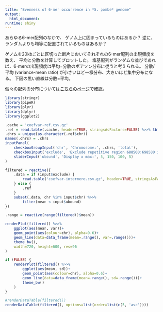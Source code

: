 ```yaml
---
title: "Evenness of 6-mer occurrence in *S. pombe* genome"
output:
  html_document:
runtime: shiny
---
```


あらゆる6-mer配列のなかで、
ゲノム上に固まっているものはあるか？
逆に、ランダムよりも均等に配置されているものはあるか？

ゲノムを20kbごとに区切った断片においてそれぞれの6-mer配列の出現頻度を数え、
平均と分散を計算してプロットした。
塩基配列がランダムな並びであれば、6-merの出現頻度は平均=分散のポアソン分布に従うと考えられる。
分散/平均 (variance-mean ratio) が小さいほど一様分布、大きいほど集中分布になる。
下図の黒い直線は分散=平均。

個々の配列の分布については[こちらのページ](../distribution/)で確認。

```r
library(stringr)
library(pipeR)
library(plyr)
library(dplyr)
library(ggplot2)
```

```r
.cache = 'coefvar-ref.csv.gz'
.ref = read.table(.cache, header=TRUE, stringsAsFactors=FALSE) %>>% tbl_df()
.chrs = unique(as.character(.ref$chr))
names(.chrs) = .chrs
inputPanel(
    checkboxGroupInput('chr', 'Chromosome:', .chrs, 'total'),
    checkboxInput('exclude', 'Exclude repetitive region 688500:698500 in chr2, telomeres, and centromeres'),
    sliderInput('ubound', 'Display x max:', 5, 150, 100, 5)
)
```

```r
filtered = reactive({
    .data = if (input$exclude) {
        read.table('coefvar-intermere.csv.gz', header=TRUE, stringsAsFactors=FALSE)
    } else {
        .ref
    }
    subset(.data, chr %in% input$chr) %>>%
        filter(mean < input$ubound)
})

.range = reactive(range(filtered()$mean))

renderPlot(filtered() %>>%
    ggplot(aes(mean, var))+
    geom_point(aes(colour=chr), alpha=0.6)+
    geom_line(data=data_frame(mean=.range(), var=.range()))+
    theme_bw(),
    width=720, height=600, res=96
)

if (FALSE) {
    renderPlot(filtered() %>>%
        ggplot(aes(mean, sd))+
        geom_point(aes(colour=chr), alpha=0.6)+
        geom_line(data=data_frame(mean=.range(), sd=.range()))+
        theme_bw()
    )
}

#renderDataTable(filtered())
renderDataTable(filtered(), options=list(order=list(c(5, 'asc'))))
```
